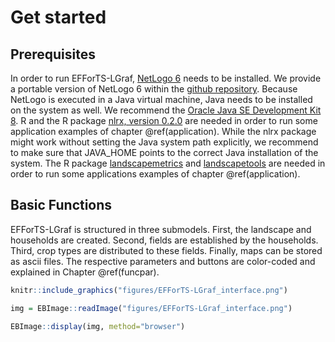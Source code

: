 # Get started {#getstarted}

## Prerequisites

In order to run EFForTS-LGraf, [NetLogo 6](http://ccl.northwestern.edu/netlogo/download.shtml) needs to be installed. We provide a portable version of NetLogo 6 within the [github repository](https://github.com/nldoc/EFForTS-LGraf). Because NetLogo is executed in a Java virtual machine, Java needs to be installed on the system as well. We recommend the [Oracle Java SE Development Kit 8](https://www.oracle.com/technetwork/java/javase/downloads/jdk8-downloads-2133151.html). 
R and the R package [nlrx, version 0.2.0](https://github.com/ropensci/nlrx) are needed in order to run some application examples of chapter \@ref(application). While the nlrx package might work without setting the Java system path explicitly, we recommend to make sure that JAVA_HOME points to the correct Java installation of the system.
The R package [landscapemetrics](https://cran.r-project.org/web/packages/landscapemetrics/index.html) and [landscapetools](https://cran.r-project.org/web/packages/landscapetools/index.html) are needed in order to run some applications examples of chapter \@ref(application).


## Basic Functions

EFForTS-LGraf is structured in three submodels. First, the landscape and households are created. Second, fields are established by the households. Third, crop types are distributed to these fields. Finally, maps can be stored as ascii files. The respective parameters and buttons are color-coded and explained in Chapter \@ref(funcpar).

```r
knitr::include_graphics("figures/EFForTS-LGraf_interface.png")
```

```r
img = EBImage::readImage("figures/EFForTS-LGraf_interface.png")

EBImage::display(img, method="browser")
```

